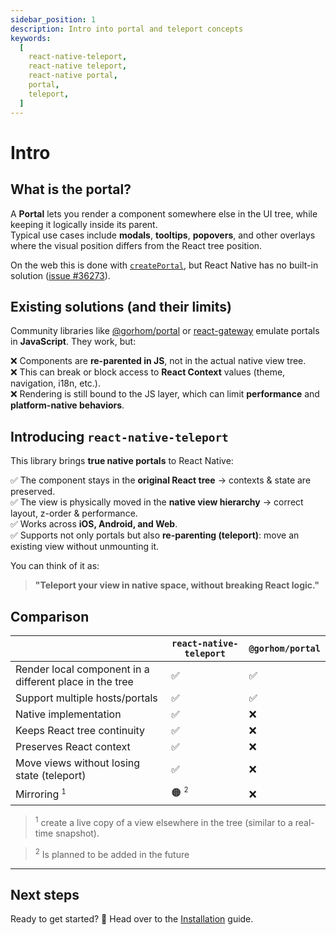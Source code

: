```yaml
---
sidebar_position: 1
description: Intro into portal and teleport concepts
keywords:
  [
    react-native-teleport,
    react-native teleport,
    react-native portal,
    portal,
    teleport,
  ]
---
```


# Intro

## What is the portal?

A **Portal** lets you render a component somewhere else in the UI tree, while keeping it logically inside its parent.  
Typical use cases include **modals**, **tooltips**, **popovers**, and other overlays where the visual position differs from the React tree position.

On the web this is done with [`createPortal`](https://react.dev/reference/react-dom/createPortal), but React Native has no built-in solution ([issue #36273](https://github.com/facebook/react-native/issues/36273)).

## Existing solutions (and their limits)

Community libraries like [@gorhom/portal](https://github.com/gorhom/react-native-portal) or [react-gateway](https://github.com/cloudflare/react-gateway) emulate portals in **JavaScript**. They work, but:

❌ Components are **re-parented in JS**, not in the actual native view tree.  
❌ This can break or block access to **React Context** values (theme, navigation, i18n, etc.).  
❌ Rendering is still bound to the JS layer, which can limit **performance** and **platform-native behaviors**.

## Introducing `react-native-teleport`

This library brings **true native portals** to React Native:

✅ The component stays in the **original React tree** → contexts & state are preserved.  
✅ The view is physically moved in the **native view hierarchy** → correct layout, z-order & performance.  
✅ Works across **iOS, Android, and Web**.  
✅ Supports not only portals but also **re-parenting (teleport)**: move an existing view without unmounting it.

You can think of it as:

> **"Teleport your view in native space, without breaking React logic."**

## Comparison

|                                                         | `react-native-teleport`        | `@gorhom/portal` |
| ------------------------------------------------------- | ------------------------------ | ---------------- |
| Render local component in a different place in the tree | ✅                             | ✅               |
| Support multiple hosts/portals                          | ✅                             | ✅               |
| Native implementation                                   | ✅                             | ❌               |
| Keeps React tree continuity                             | ✅                             | ❌               |
| Preserves React context                                 | ✅                             | ❌               |
| Move views without losing state (teleport)              | ✅                             | ❌               |
| Mirroring <sup><small>1</small></sup>                   | 🟠 <sup><small>2</small></sup> | ❌               |

> <sup>1</sup> create a live copy of a view elsewhere in the tree (similar to a
> real-time snapshot).

> <sup>2</sup> Is planned to be added in the future

---

## Next steps

Ready to get started? 🚀 Head over to the [Installation](installation) guide.
